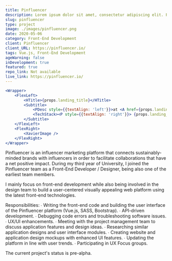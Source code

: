```yaml
---
title: Pinfluencer
description: Lorem ipsum dolor sit amet, consectetur adipiscing elit. Praesent varius nibh eu libero posuere vehicula.
slug: pinfluencer
type: project
image: ./images/pinfluencer.png
date: 2020-05-06
category: Front-End Development
client: Pinfluencer
client_URL: https://pinfluencer.io/
tags: Vue.js, Front-End Development
ageWarning: false 
inDevelopment: true
featured: true
repo_link: Not available
live_link: https://pinfluencer.io/
---
```


```jsx
<Wrapper>
    <FlexLeft>
        <HTitle>{props.landing_title}</HTitle>
        <Subtitle>
            <PDesc style={{textAlign: 'left'}}>at <A href={props.landing_role_link}>{props.landing_role}</A></PDesc>
            <TechStack><P style={{textAlign: 'right'}}> {props.landing_stack}</P></TechStack>
        </Subtitle>
    </FlexLeft>
    <FlexRight>
        <XavierImage />
    </FlexRight>
</Wrapper>

```

Pinfluencer is an influencer marketing platform that connects sustainably-minded brands with influencers in order to facilitate collaborations that have a net positive impact. During my third year of University, I joined the Pinfluencer team as a Front-End Developer / Designer, being also one of the earliest team members.

I mainly focus on front-end development while also being involved in the design team to build a user-centered visually appealing web platform using the latest front-end technologies.

Responsibilities:
∙ Writing the front-end code and building the user interface of the Pinfluencer platform (Vue.js, SASS, Bootstrap).
∙ API-driven development.
∙ Debugging code errors and troubleshooting software issues.
∙ UX/UI enhancements.
∙ Meeting with the project management team to discuss application features and design ideas.
∙ Researching similar application designs and user interface modules.
∙ Creating website and application design mockups with enhanced UI features.
∙ Updating the platform in line with user trends.
∙ Participating in UX Focus groups.

The current project's status is pre-alpha.

